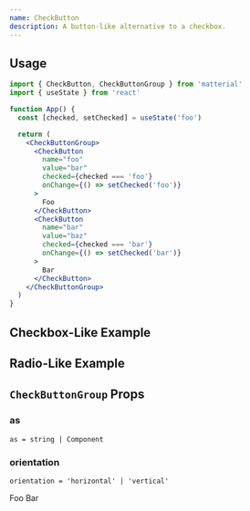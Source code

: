 ```yaml
---
name: CheckButton
description: A button-like alternative to a checkbox.
---
```


## Usage

```jsx
import { CheckButton, CheckButtonGroup } from 'matterial'
import { useState } from 'react'

function App() {
  const [checked, setChecked] = useState('foo')

  return (
    <CheckButtonGroup>
      <CheckButton
        name="foo"
        value="bar"
        checked={checked === 'foo'}
        onChange={() => setChecked('foo')}
      >
        Foo
      </CheckButton>
      <CheckButton
        name="bar"
        value="baz"
        checked={checked === 'bar'}
        onChange={() => setChecked('bar')}
      >
        Bar
      </CheckButton>
    </CheckButtonGroup>
  )
}
```

## Checkbox-Like Example

<CheckButtonCheckBoxExample />

## Radio-Like Example

<CheckButtonRadioExample />

## `CheckButtonGroup` Props

### as

`as = string | Component`

### orientation

`orientation = 'horizontal' | 'vertical'`

<CheckButtonGroup orientation="vertical">
  <CheckButton name="foo" value="1" checked>Foo</CheckButton>
  <CheckButton name="bar" value="1">Bar</CheckButton>
</CheckButtonGroup>
